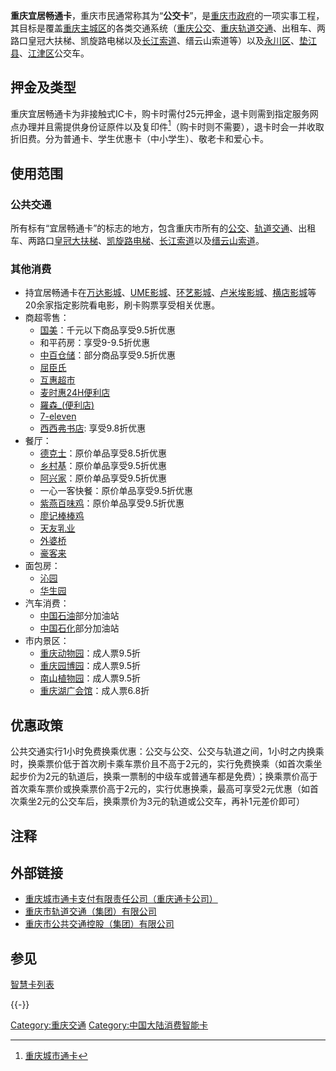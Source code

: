 {{Infobox electronic payment
|logo=                 [[File:CQ_PayEasy.png|File:CQ PayEasy.png]]
|name =                重庆宜居畅通卡
|location =            [[重庆主城区|重庆主城区]]、[[永川区|永川区]]、[[江津区|江津区]]、[[垫江县|垫江县]]
|launched =            2003年
|currency =            [[人民币|元]]
|credit_expiry =       无
|maximum_credit =      1,000元
|automatic_recharge =  自動加值服務
|manager =             重庆城市通卡支付有限责任公司
|homepage =            http://www.cqtk.com.cn/index.htm
}}
'''重庆宜居畅通卡'''，重庆市民通常称其为“'''公交卡'''”，是[[重庆市政府|重庆市政府]]的一项实事工程，其目标是覆盖[[重庆主城区|重庆主城区]]的各类交通系统（[[重庆公交|重庆公交]]、[[重庆轨道交通|重庆轨道交通]]、出租车、两路口皇冠大扶梯、凯旋路电梯以及[[长江索道|长江索道]]、缙云山索道等）以及[[永川区|永川区]]、[[垫江县|垫江县]]、[[江津区|江津区]]公交车。

== 押金及类型 ==
重庆宜居畅通卡为非接触式IC卡，购卡时需付25元押金，退卡则需到指定服务网点办理并且需提供身份证原件以及复印件<ref>[http://www.cqtk.com.cn/faqs/34 重庆城市通卡]{{Dead link}}</ref>（购卡时则不需要），退卡时会一并收取折旧费。分为普通卡、学生优惠卡（中小学生）、敬老卡和爱心卡。

== 使用范围 ==
=== 公共交通 ===
所有标有“宜居畅通卡”的标志的地方，包含重庆市所有的[[重庆公交|公交]]、[[重庆轨道交通|轨道交通]]、出租车、两路口[[皇冠大扶梯|皇冠大扶梯]]、[[凯旋路电梯|凯旋路电梯]]、[[长江索道|长江索道]]以及[[缙云山索道|缙云山索道]]。

=== 其他消费 ===
* 持宜居畅通卡在[[万达影城|万达影城]]、[[UME影城|UME影城]]、[[环艺影城|环艺影城]]、[[卢米埃影城|卢米埃影城]]、[[横店影城|横店影城]]等20余家指定影院看电影，刷卡购票享受相关优惠。
* 商超零售：
** [[国美电器|国美]]：千元以下商品享受9.5折优惠
** 和平药房：享受9-9.5折优惠
** [[中百仓储|中百仓储]]：部分商品享受9.5折优惠
** [[屈臣氏|屈臣氏]]
** [[互惠超市|互惠超市]]
** [[麦时惠24H便利店|麦时惠24H便利店]]
** [[羅森_(便利店)|羅森_(便利店)]]
** [[7-eleven|7-eleven]]
** [[西西弗书店|西西弗书店]]: 享受9.8折优惠
* 餐厅：
** [[德克士|德克士]]：原价单品享受8.5折优惠
** [[乡村基|乡村基]]：原价单品享受9.5折优惠
** [[阿兴家|阿兴家]]：原价单品享受9.5折优惠
** 一心一客快餐：原价单品享受9.5折优惠
** [[紫燕百味鸡|紫燕百味鸡]]：原价单品享受9.5折优惠
** [[廖记棒棒鸡|廖记棒棒鸡]]
** [[天友乳业|天友乳业]]
** [[外婆桥|外婆桥]]
** [[豪客来|豪客来]]
*面包房：
** [[沁园|沁园]]
** [[华生园|华生园]]
* 汽车消费：
** [[中国石油天然气股份|中国石油]]部分加油站
** [[中国石化|中国石化]]部分加油站
* 市内景区：
** [[重庆动物园|重庆动物园]]：成人票9.5折
** [[重庆园博园|重庆园博园]]：成人票9.5折
** [[南山植物园|南山植物园]]：成人票9.5折
** [[重庆湖广会馆|重庆湖广会馆]]：成人票6.8折

== 优惠政策 ==
公共交通实行1小时免费换乘优惠：公交与公交、公交与轨道之间，1小时之内换乘时，换乘票价低于首次刷卡乘车票价且不高于2元的，实行免费换乘（如首次乘坐起步价为2元的轨道后，换乘一票制的中级车或普通车都是免费）；换乘票价高于首次乘车票价或换乘票价高于2元的，实行优惠换乘，最高可享受2元优惠（如首次乘坐2元的公交车后，换乘票价为3元的轨道或公交车，再补1元差价即可）

== 注释 ==

{{Reflist}}

== 外部链接 ==
* [https://web.archive.org/web/20171203134045/http://www.cqtk.com.cn/ 重庆城市通卡支付有限责任公司（重庆通卡公司）]
* [http://www.cqmetro.cn/ 重庆市轨道交通（集团）有限公司]{{Wayback|url=http://www.cqmetro.cn/ |date=20160623110738 }}
* [http://www.cqgj.net/ 重庆市公共交通控股（集团）有限公司]{{Wayback|url=http://www.cqgj.net/ |date=20131102233837 }}

== 参见 ==

[[智慧卡列表|智慧卡列表]]

{{-}}
{{中国内地及港澳电子票证}}
{{重庆市}}
[[Category:重庆交通|Category:重庆交通]]
[[Category:中国大陆消费智能卡|Category:中国大陆消费智能卡]]